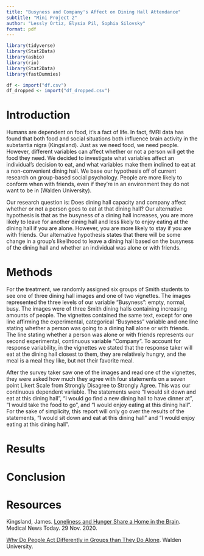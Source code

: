 ```yaml
---
title: "Busyness and Company's Affect on Dining Hall Attendance"
subtitle: "Mini Project 2"
author: "Lessly Ortiz, Elysia Pil, Sophia Silovsky"
format: pdf
---
```


```r
library(tidyverse)
library(Stat2Data)
library(asbio)
library(rio)
library(Stat2Data)
library(fastDummies)
```

```r
df <- import("df.csv")
df_dropped <- import("df_dropped.csv")
```

# Introduction

Humans are dependent on food, it’s a fact of life. In fact, fMRI data has found that both food and social situations both influence brain activity in the substantia nigra (Kingsland). Just as we need food, we need people. However, different variables can affect whether or not a person will get the food they need. We decided to investigate what variables affect an individual’s decision to eat, and what variables make them inclined to eat at a non-convenient dining hall. We base our hypothesis off of current research on group-based social psychology. People are more likely to conform when with friends, even if they’re in an environment they do not want to be in (Walden University). 

Our research question is: Does dining hall capacity and company affect whether or not a person goes to eat at that dining hall? Our alternative hypothesis is that as the busyness of a dining hall increases, you are more likely to leave for another dining hall and less likely to enjoy eating at the dining hall if you are alone. However, you are more likely to stay if you are with friends. Our alternative hypothesis states that there will be some change in a group's likelihood to leave a dining hall based on the busyness of the dining hall and whether an individual was alone or with friends.


# Methods

For the treatment, we randomly assigned six groups of Smith students to see one of three dining hall images and one of two vignettes. The images represented the three levels of our variable "Busyness": empty, normal, busy. The images were of three Smith dining halls containing increasing amounts of people. The vignettes contained the same text, except for one line affirming the experimental, categorical "Busyness" variable and one line stating whether a person was going to a dining hall alone or with friends. The line stating whether a person was alone or with friends represents our second experimental, continuous variable "Company". To account for response variability, in the vignettes we stated that the response taker will eat at the dining hall closest to them, they are relatively hungry, and the meal is a meal they like, but not their favorite meal. 

After the survey taker saw one of the images and read one of the vignettes, they were asked how much they agree with four statements on a seven point Likert Scale from Strongly Disagree to Strongly Agree. This was our continuous dependent variable. The statements were "I would sit down and eat at this dining hall", "I would go find a new dining hall to have dinner at", "I would take the food to go", and "I would enjoy eating at this dining hall". For the sake of simplicity, this report will only go over the results of the statements, "I would sit down and eat at this dining hall" and "I would enjoy eating at this dining hall". 


# Results



# Conclusion



# Resources

Kingsland, James. [Loneliness and Hunger Share a Home in the Brain](https://www.medicalnewstoday.com/articles/loneliness-and-hunger-share-a-home-in-the-brain). Medical News Today. 29 Nov. 2020.

[Why Do People Act Differently in Groups than They Do Alone](https://www.waldenu.edu/online-masters-programs/ms-in-psychology/resource/why-do-people-act-differently-in-groups-than-they-do-alone). Walden University.